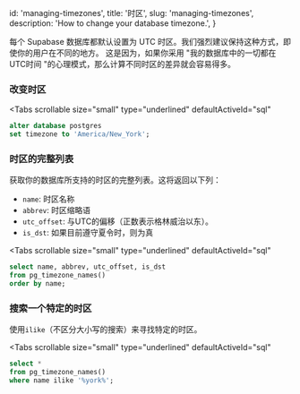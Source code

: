 
  id: 'managing-timezones',
  title: '时区',
  slug: 'managing-timezones',
  description: 'How to change your database timezone.',
}

每个 Supabase 数据库都默认设置为 UTC 时区。我们强烈建议保持这种方式，即使你的用户在不同的地方。
这是因为，如果你采用 "我的数据库中的一切都在UTC时间 "的心理模式，那么计算不同时区的差异就会容易得多。

### 改变时区

<Tabs
  scrollable
  size="small"
  type="underlined"
  defaultActiveId="sql"
>
<TabPanel id="sql" label="SQL">

```sql
alter database postgres
set timezone to 'America/New_York';
```

</TabPanel>
</Tabs>

### 时区的完整列表

获取你的数据库所支持的时区的完整列表。这将返回以下列：

- `name`: 时区名称
- `abbrev`: 时区缩略语
- `utc_offset`: 与UTC的偏移（正数表示格林威治以东）。
- `is_dst`: 如果目前遵守夏令时，则为真

<Tabs
  scrollable
  size="small"
  type="underlined"
  defaultActiveId="sql"
>
<TabPanel id="sql" label="SQL">

```sql
select name, abbrev, utc_offset, is_dst
from pg_timezone_names()
order by name;
```

</TabPanel>
</Tabs>

### 搜索一个特定的时区

使用`ilike`（不区分大小写的搜索）来寻找特定的时区。

<Tabs
  scrollable
  size="small"
  type="underlined"
  defaultActiveId="sql"
>
<TabPanel id="sql" label="SQL">

```sql
select *
from pg_timezone_names()
where name ilike '%york%';
```

</TabPanel>
</Tabs>


